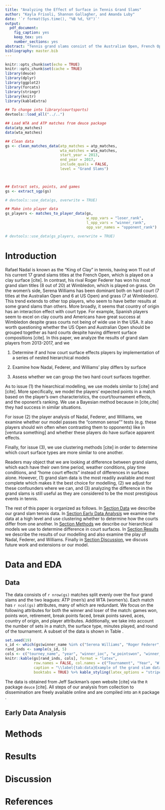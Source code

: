 ```yaml
---
title: "Analyzing the Effect of Surface in Tennis Grand Slams"
author: "Kayla Frisoli, Shannon Gallagher, and Amanda Luby"
date: '`r format(Sys.time(), "%B %d, %Y")`'
output:
  pdf_document:
    fig_caption: yes
    keep_tex: yes
    number_sections: yes
abstract: "Tennis grand slams consist of the Australian Open, French Open, Wimbledon, and US Open, which are played on hard (Plexicushion), clay, grass, and hard (DecoTurf) courts, respectively.  The surface type may substantially impact ball speed, height, and spin as well as player speed and agility.  It is also believed that play style and practice habits may contribute to different results across surface types.  For example, Rafael Nadal is thought to be the best clay court player of all time whereas Roger Federer is particularly known for dominance at Wimbledon.  On the women's side, Serena Williams once struggled on clay courts but has seemingly transformed her style to perform better on clay courts, but has perhaps suffered on grass as a consequence.  In this analysis, we examine the result of the top 100 players in grand slams from 2013-2017 across the four different surfaces.  We create a hierarchical model with fixed and random effects to predict the number of points won in a match.  We take into consideration player-specific effects, nationality (which is thought to have an effect on play style), sex, ranking, ELO, and game statistics.   We assess the fit of our model using standard statistical techniques (e.g. MSE, AIC, BIC, residual diagnostics) in addition to `common knowledge' factors (for instance, Rafael Nadal should be indicated as a superior clay court player by the model).  We compare the results of top 100 players across grand slams to examine the effect of court surface. We also provide an in-depth analysis of Nadal, Federer, and S. Williams."
bibliography: master.bib
---
```


```r
knitr::opts_chunk$set(echo = TRUE)
knitr::opts_chunk$set(cache = TRUE)
library(deuce)
library(dplyr)
library(ggplot2)
library(forcats)
library(stringr)
library(knitr)
library(kableExtra)

## To change into library(courtsports)
devtools::load_all("../..")
```


```r
## Load WTA and ATP matches from deuce package
data(atp_matches)
data(wta_matches)

## Clean data
gs <- clean_matches_data(atp_matches = atp_matches,
                         wta_matches = wta_matches,
                         start_year = 2013,
                         end_year = 2017,
                         include_quals = FALSE,
                         level = "Grand Slams")

 

## Extract sets, points, and games
gs <- extract_sgp(gs)

# devtools::use_data(gs, overwrite = TRUE)

## Make into player data
gs_players <- matches_to_player_data(gs,
                                     w_opp_vars = "loser_rank",
                                     l_opp_vars = "winner_rank",
                                     opp_var_names = "opponent_rank")

# devtools::use_data(gs_players, overwrite = TRUE)


```




# Introduction {#sec:iintro}
Rafael Nadal is known as the "King of Clay" in tennis, having won 11 out of his current 17 grand slams titles at the French Open, which is played on a clay surface [cite].  In contrast, his rival Roger Federer has won his most grand slam titles (8 out of 20) at Wimbledon, which is played on grass.  On the women's side, Serena Williams has been dominant both on hard court (7 titles at the Australian Open and 6 at US Open) and grass (7 at Wimbledon).  This trend extends to other top players, who seem to have better results at some grand slams than others.  More broadly, it seems that country of origin has an interaction effect with court type.  For example, Spanish players seem to excel on clay courts and Americans have great success at Wimbledon despite grass courts not being of wide use in the USA.  It also worth questioning whether the US Open and Australian Open should be grouped together as hard courts despite having different surface compositions [cite].  In this paper, we analyze the results of grand slam players from 2013-2017,  and we 

1. Determine if and how court surface effects players by implementation of a series of nested hierarchical models

2. Examine how Nadal, Federer, and Williams' play differs by surface

3. Assess whether we can group the two hard court surfaces together.

As to issue (1) the hiearchical modelling, we use models similar to [cite] and [cite].  More specifically, we model the players' expected points in a match based on the player's own characteristics, the court/tournament effects, and the oponent's ranking.  We use a Bayesian method because in [cite,cite] they had success in similar situations.

For issue (2) the player analysis of Nadal, Federer, and Williams, we examine whether our model passes the "common sense"" tests (e.g. these players should win often when contrasting them to opponents) like in [ventura something] and whether these players do have surface apparent effects.

Finally, for issue (3), we use clustering methods [cite] in order to determine which court surface types are more similar to one another.

Readers may object that we are looking at difference between grand slams, which each have their own time period, weather conditions, play time conditions, and "home court effects" instead of differences in surfaces alone.  However, (1) grand slam data is the most readily available and most complete which makes it the best choice for modelling, (2) we adjust for these confounders where we can, and (3) analyzing the difference in the grand slams is still useful as they are considered to be the most prestigious events in tennis.

The rest of this paper is organized as follows. In [Section Data](#sec:data) we describe our grand slam tennis data.  In [Section Early Data Analysis](#sec:eda) we examine the data at a high level and use clustering whether to determine how the courts differ from one another.  In [Section Methods](#sec:methods) we describe our hierarchical models we use to determine difference in court surfaces.  In [Section Results](#sec:results) we describe the results of our modelling and also examine the play of Nadal, Federer, and Williams.  Finally in [Section Discussion](#discussion), we discuss future work and extensions or our model. 



# Data and EDA {#sec:data-eda}

## Data {#sec:data}
The data consists of `r nrow(gs)` matches split evenly over the four grand slams and the two leagues: ATP (men's) and WTA (women's).  Each match has `r ncol(gs)` attributes, many of which are redundant.  We focus on the following attributes for both the winner and loser of the match: games won, points won, retirement, break points faced, break points saved, aces, country of origin, and player attributes.  Additionally, we take into account the number of sets in a match, the surface type, minutes played, and round of the tournament.  A subset of the data is shown in Table \ref{tab:data}.

```r
set.seed(19)
s_id <- which(gs$winner_name %in% c("Serena Williams", "Roger Federer", "Rafael Nadal"))
rand_inds <- sample(s_id, 5)
cols <- c("tourney_name", "year", "winner_ioc", "w_pointswon", "winner_name", "winner_rank", "l_pointswon", "loser_name")
knitr::kable(gs[rand_inds, cols], format = "latex",
             row.names = FALSE, col.names = c("Tournament", "Year", "W. Country", "W. Points", "Winner", "W. Rank", "L. Points", "Loser"),
             caption = "\\label{tab:data}Example of the grand slam data.  It includes winner and loser attributes, match attributes, and tournament attributes.  Not all attributes are shown here.",
             booktabs = TRUE) %>% kable_styling(latex_options = "striped")
```

The data is obtained from Jeff Sackman's open website [cite] via the `R` package `deuce` [cite].  All steps of our analysis from collection to dissemination are freely available online and are compiled into an `R` package \url{http://github.com/shannong19/courtsports}. 

## Early Data Analysis {#sec:eda}

# Methods {#sec:methods}

# Results {#sec:results}

# Discussion {#sec:discussion}

# References {#sec:refs}
